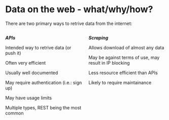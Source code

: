 # Data on the web - what/why/how?

There are two primary ways to retrive data from the internet:

:::::{.columns}
:::{.column width="50%"}
***APIs***

Intended way to retrive data (or push it)

Often very efficient

Usually well documented

May require authentication (i.e.: sign up)

May have usage limits

Multiple types, REST being the most common
:::
:::{.column width="50%"}
***Scraping***

Allows download of almost any data

May be against terms of use, may result in IP blocking

Less resource efficient than APIs

Likely to require maintainance
:::
:::::
